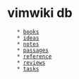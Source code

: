 = vimwiki db =
    * [[books.csv|books]]
    * [[ideas]]
    * [[notes]]
    * [[passages]]
    * [[reference]]
    * [[reviews]]
    * [[tasks]]
